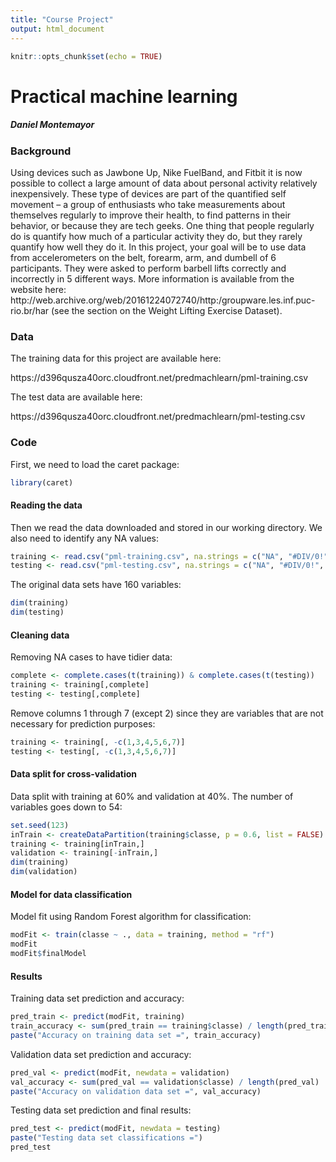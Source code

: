 ```yaml
---
title: "Course Project"
output: html_document
---
```


```r
knitr::opts_chunk$set(echo = TRUE)
```

# Practical machine learning
##### *Daniel Montemayor*

### Background

Using devices such as Jawbone Up, Nike FuelBand, and Fitbit it is now possible to collect a large amount of data about personal activity relatively inexpensively. These type of devices are part of the quantified self movement – a group of enthusiasts who take measurements about themselves regularly to improve their health, to find patterns in their behavior, or because they are tech geeks. One thing that people regularly do is quantify how much of a particular activity they do, but they rarely quantify how well they do it. In this project, your goal will be to use data from accelerometers on the belt, forearm, arm, and dumbell of 6 participants. They were asked to perform barbell lifts correctly and incorrectly in 5 different ways. More information is available from the website here: http://web.archive.org/web/20161224072740/http:/groupware.les.inf.puc-rio.br/har (see the section on the Weight Lifting Exercise Dataset).

### Data

The training data for this project are available here:

https://d396qusza40orc.cloudfront.net/predmachlearn/pml-training.csv

The test data are available here:

https://d396qusza40orc.cloudfront.net/predmachlearn/pml-testing.csv

### Code

First, we need to load the caret package:
```r
library(caret)
```

#### Reading the data

Then we read the data downloaded and stored in our working directory.
We also need to identify any NA values:
```r
training <- read.csv("pml-training.csv", na.strings = c("NA", "#DIV/0!", ""))
testing <- read.csv("pml-testing.csv", na.strings = c("NA", "#DIV/0!", ""))
```

The original data sets have 160 variables:
```r
dim(training)
dim(testing)
```

#### Cleaning data

Removing NA cases to have tidier data:
```r
complete <- complete.cases(t(training)) & complete.cases(t(testing))
training <- training[,complete]
testing <- testing[,complete]
```

Remove columns 1 through 7 (except 2) since they are variables that are not necessary for prediction purposes:
```r
training <- training[, -c(1,3,4,5,6,7)]
testing <- testing[, -c(1,3,4,5,6,7)]
```

#### Data split for cross-validation

Data split with training at 60% and validation at 40%.
The number of variables goes down to 54:
```r
set.seed(123)
inTrain <- createDataPartition(training$classe, p = 0.6, list = FALSE)
training <- training[inTrain,]
validation <- training[-inTrain,]
dim(training)
dim(validation)
```

#### Model for data classification

Model fit using Random Forest algorithm for classification:
```r
modFit <- train(classe ~ ., data = training, method = "rf")
modFit
modFit$finalModel
```

#### Results

Training data set prediction and accuracy:
```r
pred_train <- predict(modFit, training)
train_accuracy <- sum(pred_train == training$classe) / length(pred_train)
paste("Accuracy on training data set =", train_accuracy)
```

Validation data set prediction and accuracy:
```r
pred_val <- predict(modFit, newdata = validation)
val_accuracy <- sum(pred_val == validation$classe) / length(pred_val)
paste("Accuracy on validation data set =", val_accuracy)
```

Testing data set prediction and final results:
```r
pred_test <- predict(modFit, newdata = testing)
paste("Testing data set classifications =")
pred_test
```
